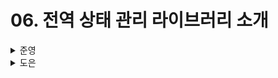 # 06. 전역 상태 관리 라이브러리 소개

<details>
  <summary>준영</summary>
  ### 전역 상태 관리 문제 해결하기

전역 상태는 컴포넌트에 대한 **추가적인 의존성이 필요**하기 때문에 되도록 피하는 것이 좋다.<br/>
하지만, 전역 상태를 사용하면 **매우 편리하고 생산성을 높일 수 있다.**<br/>

✅ 따라서 필요에 따라 적절한지를 판단하고 잘 설계해서 사용하면 될 것 같다!

전역 상태의 설계시 문제점

- 전역 상태를 읽는 방법

  전역 상태는 여러 개의 값을 속성으로 가질 수 있지만, 전역 상태를 사용하는 모든 컴포넌트들이 전역 상태의 모든 속성 값들을 필요로 하지 않는 경우가 있다.<br/>
  따라서 이에 대한 **리렌더링 최적화**를 해주어야 한다.

- 전역 상태 초기화 및 업데이트

  전역 상태는 여러 개의 값을 가질 수 있고, 일부는 중첩된 객체(?)일 수 있다. (이건 무슨 말인지 이해를 못했다;)<br/>
  개발자가 직접 변경하면 변경사항을 알아차릴 수 없기 때문에 제대로 작동하지 않을 수 있다.<br/>
  따라서 이를 감지하고 리렌더링할 수 있는 장치를 마련해주어야 한다.

### 데이터 중심 접근 방식과 컴포넌트 중심 접근 방식 사용하기

> 데이터 중심 접근 방식

모듈 상태가 리액트 외부 자바스크립트 메모리에 존재한다.<br/>
따라서 모듈 상태는 렌더링 시작 전, 마운트 해제 후에도 존재할 수 있다.<br/>
위 방식은 모듈 상태를 생성하고 모듈 상태를 리액트 컴포넌트에 연결하는 API를 제공한다.<br/>
모듈 상태는 보통 상태 변수에 접근하고 갱신하는 메서드를 가진 store 객체로 감싼다.

✅ 딱 보자마자 `React Query`가 생각났다.<br/>
서버로부터 받아온 데이터를 `key`와 `value` 형태로 자바스크립트 메모리에 저장하고, 해당 데이터의 API와 데이터의 `key`를 `useQuery`에 파라미터로 넘겨 사용하기 때문이다.

> 컴포넌트 중심 접근 방식

컴포넌트 설계가 먼저 이루어진다.<br/>
어떤 경우에는 컴포넌트는 공유 정보에 접근해야 할 수도 있다.<br/>
따라서 `props drilling`이 발생하거나 **상태 끌어올리기** 등을 사용할 수 있다.<br/>
이때 위의 방법들이 적절하지 않다면 전역 상태를 도입할 수 있는 것이다.

✅ 데이터보다는 컴포넌트의 설계를 중요시 하는 방식이기 때문에, 컴포넌트를 구현해가며 해당 컴포넌트의 기능을 위해 필요한 상태를 추가하여 사용하는 방식으로 이해했다.<br/>
따라서 컴포넌트간 상호작용이 필요할 경우, 전역 상태를 통해 drilling을 줄일 수 있다고 생각한다.

### 두 접근 방식의 예외

꼭 위의 두 방식 중 하나를 채택해서 사용해야하는 것은 아니다.<br/>
두 방식을 함께 사용할 수도 있다.

✅ 서버에 저장된 데이터가 컴포넌트의 기능에서 필요한 상태로 사용되는 경우가 아닐까 생각된다.<br/>
만약 메시지 기능이 있을때, 새로운 메시지가 왔음을 알려주기 위해선 서버에서 이에 대한 플래그를 저장해두어야 한다.<br/>
그리고 이를 클라이언트에 내려주고 상태로 만들어 화면에 보여줘야 하기 때문이다.

모듈 상태는 대체로 싱글턴 패턴으로 구현되지만 하위 트리에 대해 여러 모듈 상태를 만들 수도 있다.

✅ 프로바이더를 통해 컴포넌트 트리중 특정 서브 트리에 한해 해당 트리에서 사용할 모듈 상태를 만들 수 있다라고 말하는 것 같다.

### 리렌더링 최적화

전역 상태에는 여러 속성으로 구성된 객체일 수 있다.<br/>
이때 하나의 속성이 변경되었을때, 전역 상태를 사용하고 있는 모든 컴포넌트가 리렌더링된다면 불필요한 렌더링이 발생하여 성능이 내려갈 것이다.<br/>
따라서 전역 상태중 특정 속성을 사용하고 있는 컴포넌트에 한해서 리렌더링될 수 있도록 최적화가 필요하다.

> 선택자 함수 사용

책에서 계속 설명하고 있는 내용중 하나이다.<br/>
전역 상태의 특정 속성을 선택하여 해당 컴포넌트에서 상태로 활용할 수 있도록 한다.<br/>
따라서 선택자 함수는 동일한 입력이 주어졌을때, 동일한 결과를 반환하는 것이 중요하다.<br/>
추가로 일부분뿐만 아니라 파생된 형태로 사용할 수도 있다.<br/>
만약 선택자 함수가 객체를 반환한다면 메모이제이션을 통해 동일한 객체를 반환하도록 해야 한다.

✅ 객체를 메모이제이션한다는 것이 어떤 말인지 이해가 잘 안간다.<br/>
클로저의 형태로 메모이제이션한다는 것인지, 아니면 전역 상태 자체가 메모이제이션된 상태나 마찬가지이지 해당 값에서 잘 추출해와야 한다는 것인지…. 흠..

> 속성 접근 감지

선택자 함수를 사용하지 않고, 속성에 대한 접근을 감지하고 자동으로 렌더링 최적화를 하는 방법인 상태 사용 추적이 있다고 한다.<br/>
이를 구현하기 위해선 속성 접근을 확인하기 위한 `Proxy`가 필요하다.<br/>
하지만 파생된 값을 활용할 때 접근만으로 리렌더링을 하기 때문에 의도치 않은 렌더링이 발생할 수 있다.

✅ 개념적으로 이런게 있다~ 정도를 말해주는 것 같다.<br/>
이전 장에서 보았던 `useSyncExternalStore`를 활용하거나, 이전 상태과 현재 상태을 직접 하나하나 비교하는 `Proxy`를 두어 구현할 수 있겠다는 생각이 든다.

> 아톰 사용

`atom`이란 리렌더링을 발생시키는데 사용되는 **최소 단위의 상태**이다.<br/>
따라서 `atom`을 통해 전역 상태를 **세분화**하여 구독하는 것이 가능하다.<br/>
파생 값을 활용하기도 편리하지만 파생 값에 활용한 `atom`의 의존성을 추적하여 해당 `atom`이 갱신될 때마다 다시 평가해야 한다.<br/>
`atom`과 파생 값의 정의는 명시적이지만, 의존성 추적은 자동으로 된다.

✅ atom을 사용한 라이브러리를 사용하면서 느낀 점은 atom으로 정의한 전역 상태들이 모두 독립적으로 존재하는 느낌을 받았다.<br/>
Map에 key와 value 형태로 전역 상태가 저장된 것처럼 말이다.<br/>
atom을 직접 정의하고 해당 atom을 사용하기 위해서는 어떤 atom을 사용할지 정의한 atom을 명시적으로 기입하여 변화에 대해 자동으로 리렌더링이 발생하기 때문에 정의는 명시적이지만 의존성 추적은 자동으로 된다라고 말한 것 같다.

Recoil과 Jotai가 atom을 사용한 방식으로 구현되어있다고 알고 있다.<br/>
Jotai는 제대로 아직 사용해본 경험이 없지만, Recoil에서는 Selector를 통해 파생 값까지 정의하여 편하게 활용할 수 있도록 기능을 제공한다.

이번에 나온 React Compiler에서는 리렌더링 최적화가 어느정도 자동으로 수행된다고 글을 봤던 것 같다.<br/>
따라서 useCallback, useMemo, memo의 사용을 줄일 수 있다고 말이다.<br/>
그리고 함께 봤던 내용들이 React Forget의 내용인데 조금더 살펴봐야할 것 같다.<br/>
이것들이 사실이라면 Context API와 전역 상태 라이브러리를 좀더 적극적으로 활용할 수 있게 되지 않을까 싶다.

</details>

<details>
  <summary>도은</summary>
  ### 전역 상태 관리 문제 해결하기

#### 전역 상태를 설계할 때 2가지 문제점

1. 전역 상태를 읽는 방법

- 전역 상태는 여러 값을 가질 수 있고
- 전역 상태를 사용하는 컴포넌트는 전역 상태의 일부만 필요할 수 있다.
- 전역 상태가 바뀌면 리렌더링이 일어나는데,
  - 일부만 사용하고 있는 컴포넌트고 뭐고 다 리렌더링이 발생
  - 바람직 X

2. 전역 상태에 값을 넣거나 갱신하는 방법

- 전역 상태는 충접된 객체일 수 있다.
- 이럴 때 전역 변수를 가지고 개발자가 직접 값을 변경하는 것은 좋은 방법이 아닐 수 있다.

  ```jsx
  globalVariable.b.d = 9;
  ```

  이렇게 변경할 경우, 이를 감지하고 컴포넌트를 리렌더링할 수 없다.

### 데이터 중심 접근 방식과 컴포넌트 중심 접근 방식 사용하기

- 전역 상태는 **`데이터 중심`**과 **`컴포넌트 중심`**이라는 2가지 유형으로 구분

#### 1. 데이터 중심 접근 방식 이해하기

- 모듈 상태가 리액트 외부의 자바스크립트 메모리에 위치
- 모듈 상태는 리액트가 렌더링을 시작하기 전이나 모든 리액트 컴포넌트가 마운트 해제된 후에도 존재 가능
- 모듈 상태 생성 → 모듈 상태를 리액트 컴포넌트에 연결

#### 2. 컴포넌트 중심 방식 이해하기

- 데이터 모델이 컴포넌트에 강한 의존성을 가지고 있다.
- 전역 상태는 서로 다른 컴포넌트 하위 트리에 존재할 수 있다.

### 리렌더링 최적화

> 핵심은 컴포넌트에서 state의 **어느 부분이 사용될지 지정**하는 것

- `state`의 일부분을 지정하는 접근 방식
  - 선택자 함수 사용
  - 속성 접근 감지
  - 아톰 사용

#### 1. 선택자 함수 사용

- 선택자 함수는 상태를 받아 상태의 일부를 반환

```jsx
const Component = () => {
  const value = useSelector((state) => state.b.c);
  return <div>{value}</div>;
};
```

**📌 선택자와 메모이제이션에 대한 주요 사항**

- 선택자 함수가 반환하는 값이 숫자와 같은 원시 값이면 문제 X
- 선택자 함수가 **객체를 반환하는 경우 메모이제이션을 사용**하여
- 동일한 객체를 반환하도록 해야 한다.

#### 2. 속성 접근 감지

- 속성 접근을 감지하고, 감지한 정보를 렌더링 최적화 → **`상태 사용 추적(state usage tracking)`**

#### 3. 아톰 사용

- 아톰: 리렌더링을 발생시키는 데 사용되는 최소 상태 단위
- 전체 전역 상태를 구독해서 리렌더링을 피하는 대신 아톰을 사용하면 **좀 더 세분화해서 구독**하는 것이 가능

  ```jsx
  const globalState = {
    a: atom(1),
    b: atom(2),
    c: atom(3),
  };

  const Component = () => {
    const value = useAtom(globalState.a);
  };
  ```

</details>
